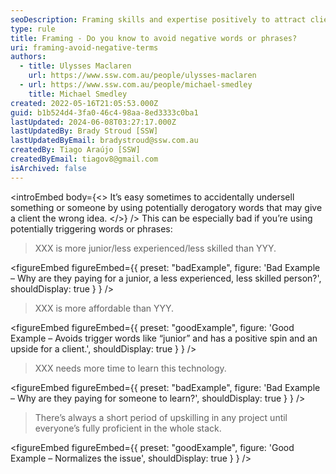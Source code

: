 ```yaml
---
seoDescription: Framing skills and expertise positively to attract clients seeking high-quality services.
type: rule
title: Framing - Do you know to avoid negative words or phrases?
uri: framing-avoid-negative-terms
authors:
  - title: Ulysses Maclaren
    url: https://www.ssw.com.au/people/ulysses-maclaren
  - url: https://www.ssw.com.au/people/michael-smedley
    title: Michael Smedley
created: 2022-05-16T21:05:53.000Z
guid: b1b524d4-3fa0-46c4-98aa-8ed3333c0ba1
lastUpdated: 2024-06-08T03:27:17.000Z
lastUpdatedBy: Brady Stroud [SSW]
lastUpdatedByEmail: bradystroud@ssw.com.au
createdBy: Tiago Araújo [SSW]
createdByEmail: tiagov8@gmail.com
isArchived: false
---
```


<introEmbed
  body={<>
It’s easy sometimes to accidentally undersell something or someone by using potentially derogatory words that may give a client the wrong idea.
  </>}
/>
This can be especially bad if you’re using potentially triggering words or phrases:

> XXX is more junior/less experienced/less skilled than YYY.

<figureEmbed figureEmbed={{
  preset: "badExample",
  figure: 'Bad Example – Why are they paying for a junior, a less experienced, less skilled person?',
  shouldDisplay: true
} } />


> XXX is more affordable than YYY.

<figureEmbed figureEmbed={{
  preset: "goodExample",
  figure: 'Good Example – Avoids trigger words like “junior” and has a positive spin and an upside for a client.',
  shouldDisplay: true
} } />


> XXX needs more time to learn this technology.

<figureEmbed figureEmbed={{
  preset: "badExample",
  figure: 'Bad Example – Why are they paying for someone to learn?',
  shouldDisplay: true
} } />


> There’s always a short period of upskilling in any project until everyone’s fully proficient in the whole stack.

<figureEmbed figureEmbed={{
  preset: "goodExample",
  figure: 'Good Example – Normalizes the issue',
  shouldDisplay: true
} } />

